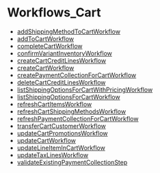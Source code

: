 
# Workflows\_Cart

- [addShippingMethodToCartWorkflow](../Workflows_Cart/functions/core_flows.Cart.Workflows_Cart.addShippingMethodToCartWorkflow/page.mdx)
- [addToCartWorkflow](../Workflows_Cart/functions/core_flows.Cart.Workflows_Cart.addToCartWorkflow/page.mdx)
- [completeCartWorkflow](../Workflows_Cart/functions/core_flows.Cart.Workflows_Cart.completeCartWorkflow/page.mdx)
- [confirmVariantInventoryWorkflow](../Workflows_Cart/functions/core_flows.Cart.Workflows_Cart.confirmVariantInventoryWorkflow/page.mdx)
- [createCartCreditLinesWorkflow](../Workflows_Cart/functions/core_flows.Cart.Workflows_Cart.createCartCreditLinesWorkflow/page.mdx)
- [createCartWorkflow](../Workflows_Cart/functions/core_flows.Cart.Workflows_Cart.createCartWorkflow/page.mdx)
- [createPaymentCollectionForCartWorkflow](../Workflows_Cart/functions/core_flows.Cart.Workflows_Cart.createPaymentCollectionForCartWorkflow/page.mdx)
- [deleteCartCreditLinesWorkflow](../Workflows_Cart/functions/core_flows.Cart.Workflows_Cart.deleteCartCreditLinesWorkflow/page.mdx)
- [listShippingOptionsForCartWithPricingWorkflow](../Workflows_Cart/functions/core_flows.Cart.Workflows_Cart.listShippingOptionsForCartWithPricingWorkflow/page.mdx)
- [listShippingOptionsForCartWorkflow](../Workflows_Cart/functions/core_flows.Cart.Workflows_Cart.listShippingOptionsForCartWorkflow/page.mdx)
- [refreshCartItemsWorkflow](../Workflows_Cart/functions/core_flows.Cart.Workflows_Cart.refreshCartItemsWorkflow/page.mdx)
- [refreshCartShippingMethodsWorkflow](../Workflows_Cart/functions/core_flows.Cart.Workflows_Cart.refreshCartShippingMethodsWorkflow/page.mdx)
- [refreshPaymentCollectionForCartWorkflow](../Workflows_Cart/functions/core_flows.Cart.Workflows_Cart.refreshPaymentCollectionForCartWorkflow/page.mdx)
- [transferCartCustomerWorkflow](../Workflows_Cart/functions/core_flows.Cart.Workflows_Cart.transferCartCustomerWorkflow/page.mdx)
- [updateCartPromotionsWorkflow](../Workflows_Cart/functions/core_flows.Cart.Workflows_Cart.updateCartPromotionsWorkflow/page.mdx)
- [updateCartWorkflow](../Workflows_Cart/functions/core_flows.Cart.Workflows_Cart.updateCartWorkflow/page.mdx)
- [updateLineItemInCartWorkflow](../Workflows_Cart/functions/core_flows.Cart.Workflows_Cart.updateLineItemInCartWorkflow/page.mdx)
- [updateTaxLinesWorkflow](../Workflows_Cart/functions/core_flows.Cart.Workflows_Cart.updateTaxLinesWorkflow/page.mdx)
- [validateExistingPaymentCollectionStep](../Workflows_Cart/functions/core_flows.Cart.Workflows_Cart.validateExistingPaymentCollectionStep/page.mdx)
